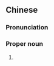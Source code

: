 ==Chinese==
{{zh-forms}}
{{wikipedia|lang=zh}}

===Pronunciation===
{{zh-pron
|m=biànchéng
|cat=pn
}}

===Proper noun===
{{zh-proper noun}}

# {{non-gloss definition|Historical name for [[Kaifeng]].}}